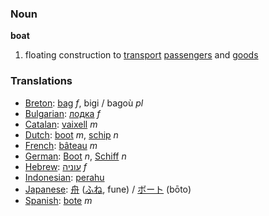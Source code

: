 === Noun ===
'''boat'''

#floating construction to [[transport]] [[passengers]] and [[goods]]

=== Translations ===
*[[Breton]]: [[bag]] ''f'', bigi / bagoù ''pl''
*[[Bulgarian]]: [[лодка]] ''f''
*[[Catalan]]: [[vaixell]] ''m''
*[[Dutch]]: [[boot]] ''m'', [[schip]] ''n''
*[[French]]: [[bâteau]] ''m''
*[[German]]: [[Boot]] ''n'', [[Schiff]] ''n''
*[[Hebrew]]: [[עוניה]] ''f''
*[[Indonesian]]: [[perahu]]
*[[Japanese]]: [[舟]] ([[ふね]], fune) / [[ボート]] (bōto)
*[[Spanish]]: [[bote]] ''m''